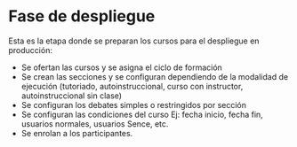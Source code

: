 # Fase de despliegue

Esta es la etapa donde se preparan los cursos para el despliegue en producción: 

- Se ofertan las cursos y se asigna el ciclo de formación
- Se crean las secciones y se configuran dependiendo de la modalidad de ejecución (tutoriado, autoinstruccional, curso con instructor, autoinstruccional sin clase)
- Se configuran los debates simples o restringidos por sección
- Se configuran las condiciones del curso Ej: fecha inicio, fecha fin, usuarios normales, usuarios Sence, etc.
- Se enrolan a los participantes.
